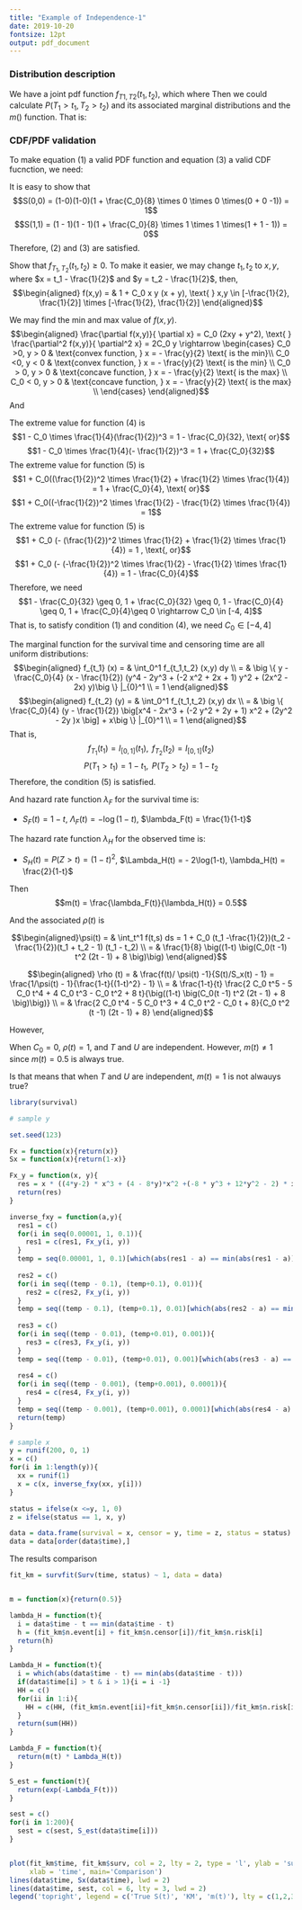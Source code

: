 ```yaml
---
title: "Example of Independence-1"
date: 2019-10-20
fontsize: 12pt
output: pdf_document
---
```


### Distribution description

We have a joint pdf function $f_{T1, T2}(t_1, t_2)$, which 
\begin{equation}
f_{T1, T2}(x,y) = 1 + h(t_1, t_2) (t_1 - t_2), \text{ } (t_1, t_2) \in [0,1] \times [0,1]
\end{equation}
where 
\begin{equation}
h(t_1, t_2) = C_0 (t_1 -\frac{1}{2})(t_2 -\frac{1}{2})(t_1 + t_2 - 1)
\end{equation}
Then we could calculate $P(T_1 > t_1, T_2 > t_2)$ and its associated marginal distributions and the $m()$ function. That is: 
\begin{equation}
\begin{aligned}
S_{T_1, T_2} = & P(T_1 >t_1, T_2> t_2) =\int_{t_2}^{1} \int_{t_1}^{1}  f_{T_1, T_2}(x,y) dx dy \\
 = & (1 - t_1) (1 - t_2) (1 + \frac{C_0}{8} t_1 t_2 (t_1 - t_2) (t _ 1 + t_2 - 1))
\end{aligned}
\end{equation}

### CDF/PDF validation

To make equation (1) a valid PDF function and equation (3) a valid CDF fucnction,  we need: 

\begin{itemize}
\item 1. $f_{T_1, T_2}(t_1, t_2) \geq 0$
\item 2. $S(0,0) = 1$
\item 3. $S(1,1) = 0$
\item 4. $S(t_1, t_2) > 0$, which is equivalent to show that $f_{t_1,t_2} > 0$
\item 5. $S(t_1, t_2)$ is non-increasing. 
\end{itemize}

It is easy to show that $$S(0,0) = (1-0)(1-0)(1 + \frac{C_0}{8} \times 0 \times 0 \times(0 + 0 -1)) = 1$$
$$S(1,1) = (1 - 1)(1 - 1)(1 + \frac{C_0}{8} \times 1 \times 1 \times(1 + 1 - 1)) = 0$$
Therefore, (2) and (3) are satisfied.

Show that $f_{T_1, T_2}(t_1, t_2) \geq 0$.  To make it easier, we may change $t_1, t_2$ to $x,y$, where $x = t_1 - \frac{1}{2}$ and $y = t_2 - \frac{1}{2}$, then, 
$$\begin{aligned}
f(x,y) = & 1 + C_0 x y (x + y), \text{ } x,y \in [-\frac{1}{2}, \frac{1}{2}] \times  [-\frac{1}{2}, \frac{1}{2}]
\end{aligned}$$

We may find the min and max value of $f(x,y)$.
$$\begin{aligned}
\frac{\partial f(x,y)}{ \partial x} = C_0 (2xy + y^2), \text{ } \frac{\partial^2 f(x,y)}{ \partial^2 x} = 2C_0 y \rightarrow \begin{cases} 
C_0 >0, y > 0 & \text{convex function, } x = - \frac{y}{2} \text{ is the min}\\
C_0 <0, y < 0 &  \text{convex function, } x = - \frac{y}{2} \text{ is the min} \\
C_0 > 0, y > 0 & \text{concave function, } x = - \frac{y}{2} \text{ is the max} \\
C_0 < 0, y > 0 & \text{concave function, } x = - \frac{y}{2} \text{ is the max} \\
\end{cases}
\end{aligned}$$
And 
\begin{equation} f(-\frac{y}{2}, y) = 1 - C_0\frac{y^3}{4},\end{equation} 
\begin{equation} f(\frac{1}{2}, y) =1 + C_0(\frac{y^2}{2} + \frac{y}{4})\end{equation} 
\begin{equation} f(-\frac{1}{2}, y) =1 + C_0( - \frac{y^2}{2} + \frac{y}{4})\end{equation} 

The extreme value for function (4) is $$1 - C_0 \times \frac{1}{4}(\frac{1}{2})^3 = 1 - \frac{C_0}{32}, \text{ or}$$
$$1 - C_0 \times \frac{1}{4}(- \frac{1}{2})^3 = 1 + \frac{C_0}{32}$$
The extreme value for function (5) is  
$$1 + C_0((\frac{1}{2})^2 \times \frac{1}{2} + \frac{1}{2} \times \frac{1}{4}) = 1 + \frac{C_0}{4}, \text{ or}$$
$$1 + C_0((-\frac{1}{2})^2 \times \frac{1}{2} - \frac{1}{2} \times \frac{1}{4}) = 1$$
The extreme value for function (5) is  $$1 + C_0 (- (\frac{1}{2})^2 \times \frac{1}{2} + \frac{1}{2} \times \frac{1}{4}) = 1 , \text{, or}$$
$$1 + C_0 (- (-\frac{1}{2})^2 \times \frac{1}{2} - \frac{1}{2} \times \frac{1}{4}) = 1 - \frac{C_0}{4}$$
Therefore, we need 
$$1 - \frac{C_0}{32} \geq 0, 1 + \frac{C_0}{32} \geq 0, 1 - \frac{C_0}{4} \geq 0, 1 + \frac{C_0}{4}\geq 0 \rightarrow C_0 \in [-4, 4]$$
That is, to satisfy condition (1) and condition (4), we need $C_0 \in [-4, 4]$

The marginal function for the survival time and censoring time are all uniform distributions: 
$$\begin{aligned} 
f_{t_1} (x) = & \int_0^1 f_{t_1,t_2} (x,y) dy \\
= & \big \{ y - \frac{C_0}{4} (x - \frac{1}{2}) (y^4 - 2y^3 + (-2 x^2 + 2x + 1) y^2 + (2x^2 - 2x) y)\big \} |_{0}^1 \\
= 1
\end{aligned}$$
$$\begin{aligned} 
f_{t_2} (y) = & \int_0^1 f_{t_1,t_2} (x,y) dx \\
= & \big \{ \frac{C_0}{4}  (y - \frac{1}{2}) \big[x^4 - 2x^3 + (-2 y^2 + 2y + 1) x^2 + (2y^2 - 2y )x \big] + x\big \} |_{0}^1 \\
= 1
\end{aligned}$$
That is,
$$f_{T_1}(t_1) = I_{[0,1]}(t_1), \text{ } f_{T_2}(t_2) = I_{[0,1]}(t_2)$$
$$P(T_1 > t_1) = 1 - t_1, \text{ } P(T_2 > t_2) = 1 - t_2$$
Therefore, the condition (5) is satisfied. 

And hazard rate function $\lambda_F$ for the survival time is: 

* $S_F(t) = 1 - t$, $\Lambda_F(t) = - \log(1-t)$, $\lambda_F(t) = \frac{1}{1-t}$

The hazard rate function $\lambda_H$ for the observed time is: 

* $S_H(t) = P(Z > t) = (1-t)^2$, $\Lambda_H(t) = - 2\log(1-t), \lambda_H(t) = \frac{2}{1-t}$

Then $$m(t) = \frac{\lambda_F(t)}{\lambda_H(t)} = 0.5$$

And the associated $\rho(t)$ is 

$$\begin{aligned}\psi(t) = & \int_t^1 f(t,s) ds = 1 + C_0 (t_1 -\frac{1}{2})(t_2 -\frac{1}{2})(t_1 + t_2 - 1) (t_1 - t_2) \\
= & \frac{1}{8} \big((1-t) \big(C_0(t -1) t^2 (2t - 1) + 8 \big)\big)
\end{aligned}$$

$$\begin{aligned}
\rho (t) = &  \frac{f(t)/ \psi(t) -1}{S(t)/S_x(t) - 1} = \frac{1/\psi(t) - 1}{\frac{1-t}{(1-t)^2} - 1} \\
= & \frac{1-t}{t} \frac{2 C_0 t^5 - 5 C_0 t^4 + 4 C_0 t^3 - C_0 t^2 + 8 t}{\big((1-t) \big(C_0(t -1) t^2 (2t - 1) + 8 \big)\big)} \\
= & \frac{2 C_0 t^4 - 5 C_0 t^3 + 4 C_0 t^2 - C_0 t + 8}{C_0 t^2 (t -1) (2t - 1) + 8}
\end{aligned}$$

However, 

When $C_0 = 0$, $\rho(t) = 1$, and $T$ and $U$ are independent. However, $m(t) \neq 1$ since $m(t) = 0.5$ is always true. 

Is that means that when $T$ and $U$ are independent, $m(t) = 1$ is not alwauys true? 


```R
library(survival)

# sample y 

set.seed(123)

Fx = function(x){return(x)}
Sx = function(x){return(1-x)}

Fx_y = function(x, y){
  res = x * ((4*y-2) * x^3 + (4 - 8*y)*x^2 +(-8 * y^3 + 12*y^2 - 2) * x + 8 * y^3 - 12*y^2 + 4 * y + 1 )
  return(res)
}

inverse_fxy = function(a,y){
  res1 = c()
  for(i in seq(0.00001, 1, 0.1)){
    res1 = c(res1, Fx_y(i, y))
  }
  temp = seq(0.00001, 1, 0.1)[which(abs(res1 - a) == min(abs(res1 - a)))]
 
  res2 = c()
  for(i in seq((temp - 0.1), (temp+0.1), 0.01)){
    res2 = c(res2, Fx_y(i, y))
  }
  temp = seq((temp - 0.1), (temp+0.1), 0.01)[which(abs(res2 - a) == min(abs(res2 - a)))]
  
  res3 = c()
  for(i in seq((temp - 0.01), (temp+0.01), 0.001)){
    res3 = c(res3, Fx_y(i, y))
  }
  temp = seq((temp - 0.01), (temp+0.01), 0.001)[which(abs(res3 - a) == min(abs(res3 - a)))]
  
  res4 = c()
  for(i in seq((temp - 0.001), (temp+0.001), 0.0001)){
    res4 = c(res4, Fx_y(i, y))
  }
  temp = seq((temp - 0.001), (temp+0.001), 0.0001)[which(abs(res4 - a) == min(abs(res4 - a)))]
  return(temp)
}

# sample x
y = runif(200, 0, 1)
x = c()
for(i in 1:length(y)){
  xx = runif(1)
  x = c(x, inverse_fxy(xx, y[i]))
}

status = ifelse(x <=y, 1, 0)
z = ifelse(status == 1, x, y)

data = data.frame(survival = x, censor = y, time = z, status = status)
data = data[order(data$time),]

```


The results comparison

```r

fit_km = survfit(Surv(time, status) ~ 1, data = data)


m = function(x){return(0.5)}

lambda_H = function(t){
  i = data$time - t == min(data$time - t)
  h = (fit_km$n.event[i] + fit_km$n.censor[i])/fit_km$n.risk[i]
  return(h)
}

Lambda_H = function(t){
  i = which(abs(data$time - t) == min(abs(data$time - t)))
  if(data$time[i] > t & i > 1){i = i -1}
  HH = c()
  for(ii in 1:i){
    HH = c(HH, (fit_km$n.event[ii]+fit_km$n.censor[ii])/fit_km$n.risk[ii])
  }
  return(sum(HH))
}

Lambda_F = function(t){
  return(m(t) * Lambda_H(t)) 
}

S_est = function(t){
  return(exp(-Lambda_F(t)))
}

sest = c()
for(i in 1:200){
  sest = c(sest, S_est(data$time[i]))
}


plot(fit_km$time, fit_km$surv, col = 2, lty = 2, type = 'l', ylab = 'survival',
     xlab = 'time', main='Comparison')
lines(data$time, Sx(data$time), lwd = 2)
lines(data$time, sest, col = 6, lty = 3, lwd = 2)
legend('topright', legend = c('True S(t)', 'KM', 'm(t)'), lty = c(1,2,3), col = c(1,2,6), cex = 0.8)
```

